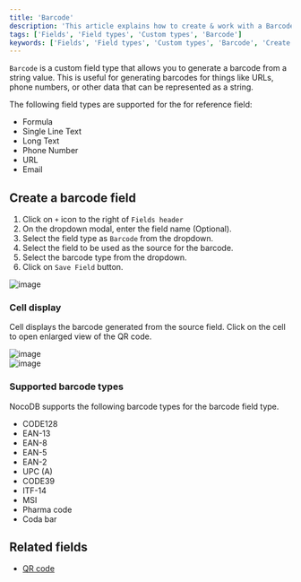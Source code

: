 ```yaml
---
title: 'Barcode'
description: 'This article explains how to create & work with a Barcode field.'
tags: ['Fields', 'Field types', 'Custom types', 'Barcode']
keywords: ['Fields', 'Field types', 'Custom types', 'Barcode', 'Create barcode field']
---
```



`Barcode` is a custom field type that allows you to generate a barcode from a string value. This is useful for generating barcodes for things like URLs, phone numbers, or other data that can be represented as a string.


The following field types are supported for the for reference field:
* Formula
* Single Line Text
* Long Text
* Phone Number
* URL
* Email


## Create a barcode field
1. Click on `+` icon to the right of `Fields header`
2. On the dropdown modal, enter the field name (Optional).
3. Select the field type as `Barcode` from the dropdown.
4. Select the field to be used as the source for the barcode.
5. Select the barcode type from the dropdown.
6. Click on `Save Field` button.

![image](/img/v2/fields/types/barcode.png)

### Cell display
Cell displays the barcode generated from the source field. Click on the cell to open enlarged view of the QR code.

![image](/img/v2/fields/barcode-cell.png)  
![image](/img/v2/fields/barcode-expand.png)  

### Supported barcode types
NocoDB supports the following barcode types for the barcode field type.
- CODE128 
- EAN-13
- EAN-8
- EAN-5
- EAN-2
- UPC (A)
- CODE39
- ITF-14
- MSI
- Pharma code
- Coda bar

## Related fields
- [QR code](/docs/product-docs/fields/field-types/custom-types/QR-code)
